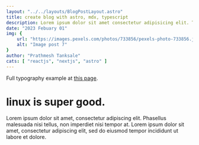 ```yaml
---
layout: "../../layouts/BlogPostLayout.astro"
title: create blog with astro, mdx, typescript
description: Lorem ipsum dolor sit amet consectetur adipisicing elit. Tenetur vero esse non molestias eos excepturi.
date: "2023 Febuary 01"
img: { 
    url: "https://images.pexels.com/photos/733856/pexels-photo-733856.jpeg?auto=compress&cs=tinysrgb&w=1260&h=750&dpr=1", 
    alt: "Image post 7" 
}
author: "Prathmesh Tanksale"
cats: [ "reactjs", "nextjs", "astro" ]
---
```


Full typography example at [this page](./sixth-post).

# linux is super good.

Lorem ipsum dolor sit amet, consectetur adipiscing elit. Phasellus malesuada nisi tellus, non imperdiet nisi tempor at. Lorem ipsum dolor sit amet, consectetur adipiscing elit, sed do eiusmod tempor incididunt ut labore et dolore.